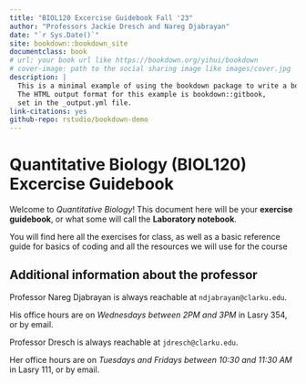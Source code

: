 ```yaml
--- 
title: "BIOL120 Excercise Guidebook Fall '23"
author: "Professors Jackie Dresch and Nareg Djabrayan"
date: "`r Sys.Date()`"
site: bookdown::bookdown_site
documentclass: book
# url: your book url like https://bookdown.org/yihui/bookdown
# cover-image: path to the social sharing image like images/cover.jpg
description: |
  This is a minimal example of using the bookdown package to write a book.
  The HTML output format for this example is bookdown::gitbook,
  set in the _output.yml file.
link-citations: yes
github-repo: rstudio/bookdown-demo
---
```


# Quantitative Biology (BIOL120) Excercise Guidebook {#intro}

Welcome to *Quantitative Biology*! This document here will be your **exercise guidebook**, or what some will call the **Laboratory notebook**. 

You will find here all the exercises for class, as well as a basic reference guide for basics of coding and all the resources we will use for the course

## Additional information about the professor {-}

Professor Nareg Djabrayan is always reachable at `ndjabrayan@clarku.edu`. 

His office hours are on *Wednesdays between 2PM and 3PM* in Lasry 354, or by email.

Professor Dresch is always reachable at `jdresch@clarku.edu`. 

Her office hours are on *Tuesdays and Fridays between 10:30 and 11:30 AM* in Lasry 111, or by email.
